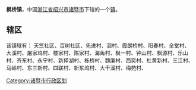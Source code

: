 {{unreferenced|time=2012-04-04T10:28:11+00:00}}
'''枫桥镇'''，中国[[浙江省|浙江省]][[绍兴市|绍兴市]][[诸暨市|诸暨市]]下辖的一个[[镇|镇]]。

==辖区==
该镇辖有：	天竺社区、百树社区、先进村、洄村、霞朗桥村、阳春村、全堂村、大溪村、屠家坞村、楼家村、陈家村、海角村、枫一村、钟山村、枫源村、乐山村、齐东村、永宁村、新择湖村、栎桥村、魏廉村、西奕村、杜黄新村、三江村、马岭村、东三新村、四联村、新东坞村、大干溪村、梅苑村、

{{诸暨市行政区划}}
[[Category:诸暨市行政区划|Category:诸暨市行政区划]]